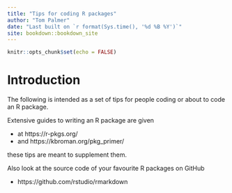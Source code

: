 ```yaml
---
title: "Tips for coding R packages"
author: "Tom Palmer"
date: "Last built on `r format(Sys.time(), '%d %B %Y')`"
site: bookdown::bookdown_site
---
```


```r
knitr::opts_chunk$set(echo = FALSE)
```

# Introduction

The following is intended as a set of tips for people coding or about to code an R package.

Extensive guides to writing an R package are given

- at https://r-pkgs.org/ 
- and https://kbroman.org/pkg_primer/

these tips are meant to supplement them.

Also look at the source code of your favourite R packages on GitHub

- https://github.com/rstudio/rmarkdown
